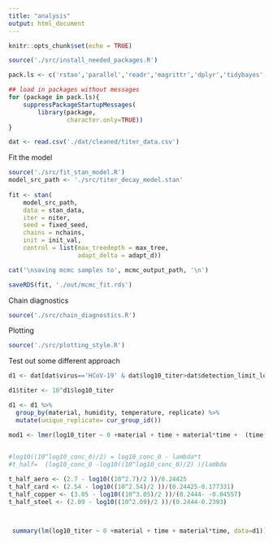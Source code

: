 ```yaml
---
title: "analysis"
output: html_document
---
```


```r
knitr::opts_chunk$set(echo = TRUE)
```


```r
source('./src/install_needed_packages.R')

pack.ls <- c('rstan','parallel','readr','magrittr','dplyr','tidybayes','ggplot2', 'modelr','tidyr','forcats','cowplot','bayesplot','huxtable','officer','flextable', 'lme4')

## load in packages without messages
for (package in pack.ls){
    suppressPackageStartupMessages(
        library(package,
                character.only=TRUE))
}
```

```r
dat <- read.csv('./dat/cleaned/titer_data.csv')
```

Fit the model
```r

source('./src/fit_stan_model.R')
model_src_path <- './src/titer_decay_model.stan'
  
fit <- stan(
    model_src_path,
    data = stan_data,
    iter = niter,
    seed = fixed_seed,
    chains = nchains,
    init = init_val,
    control = list(max_treedepth = max_tree,
                   adapt_delta = adapt_d))

cat('\nsaving mcmc samples to', mcmc_output_path, '\n')

saveRDS(fit, './out/mcmc_fit.rds')

```

Chain diagnostics

```r

source('./src/chain_diagnostics.R')

```
Plotting
```r
source('./src/plotting_style.R')
```

Test out some different approach

```r
d1 <- dat[dat$virus=='HCoV-19' & dat$log10_titer>dat$detection_limit_log10_titer,] #SARS-CoV2 and exclude negative

d1$titer <- 10^d1$log10_titer

d1 <- d1 %>%
  group_by(material, humidity, temperature, replicate) %>%
  mutate(unique_replicate= cur_group_id())

mod1 <- lmer(log10_titer ~ 0 +material + time + material*time +  (time|unique_replicate), data=d1)

 
#log10((10^log10_conc_0)/2) = log10_conc_0 - lambda*t
#t_half=  (log10_conc_0 -log10((10^log10_conc_0)/2) )/lambda

t_half_aero <- (2.7 - log10((10^2.7)/2 ))/0.24425
t_half_card <- (2.54 - log10((10^2.54)/2 ))/(0.24425-0.177331)
t_half_copper <- (3.05 - log10((10^3.05)/2 ))/(0.2444- -0.04557)
t_half_steel <- (2.09 - log10((10^2.09)/2 ))/(0.2444-0.2393)



 summary(lm(log10_titer ~ 0 +material + time + material*time, data=d1))

```




